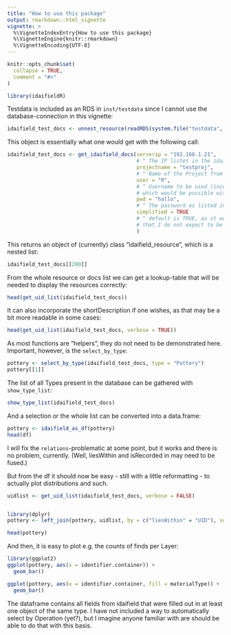 ```yaml
---
title: "How to use this package"
output: rmarkdown::html_vignette
vignette: >
  %\VignetteIndexEntry{How to use this package}
  %\VignetteEngine{knitr::rmarkdown}
  %\VignetteEncoding{UTF-8}
---
```


```r
knitr::opts_chunk$set(
  collapse = TRUE,
  comment = "#>"
)
```

```r
library(idaifieldR)
```


Testdata is included as an RDS in `inst/testdata` since I cannot use the database-connection in this vignette: 

```r
idaifield_test_docs <- unnest_resource(readRDS(system.file("testdata", "idaifield_test_docs.RDS", package = "idaifieldR")))
```

This object is essentially what one would get with the following call:

```r
idaifield_test_docs <- get_idaifield_docs(serverip = "192.168.1.21", 
                                          # ^ The IP listet in the idaifield-Client as "Eigene Adresse"
                                          projectname = "testproj", 
                                          # ^ Name of the Project from said client that should be imported
                                          user = "R",
                                          # ^ Username to be used (inconsequential, as we are not going to write to the db)
                                          # which would be possible with sofa, btw, and may be useful in some case!
                                          pwd = "hallo",
                                          # ^ The password as listed in the idaifield-Client
                                          simplified = TRUE
                                          # ^ default is TRUE, as it would otherwise pull the docs list with meta-info
                                          # that I do not expect to be needed in R, I nonetheless made it possible to get it
                                          )
```

This returns an object of (currently) class "idaifield_resource", which is a nested list: 

```r
idaifield_test_docs[[200]]
```
From the whole resource or docs list we can get a lookup-table that will be needed to display the resources correctly: 

```r
head(get_uid_list(idaifield_test_docs))
```

It can also incorporate the shortDescription if one wishes, as that may be a bit more readable in some cases:

```r
head(get_uid_list(idaifield_test_docs, verbose = TRUE))
```

As most functions are "helpers", they do not need to be demonstrated here. Important, however, is the `select_by_type`:

```r
pottery <- select_by_type(idaifield_test_docs, type = "Pottery")
pottery[[1]]
```

The list of all Types present in the database can be gathered with `show_type_list`:

```r
show_type_list(idaifield_test_docs)
```

And a selection or the whole list can be converted into a data.frame: 

```r
pottery <- idaifield_as_df(pottery)
head(df)
```

I will fix the `relations`-problematic at some point, but it works and there is no problem, currently. (Well, liesWithin and isRecorded in may need to be fused.)

But from the df it should now be easy - still with a little reformatting - to actually plot distributions and such. 

```r
uidlist <- get_uid_list(idaifield_test_docs, verbose = FALSE)


library(dplyr)
pottery <- left_join(pottery, uidlist, by = c("liesWithin" = "UID"), suffix = c(".find", ".container"))

head(pottery)
```


And then, it is easy to plot e.g. the counts of finds per Layer: 

```r
library(ggplot2)
ggplot(pottery, aes(x = identifier.container)) +
  geom_bar()
```


```r
ggplot(pottery, aes(x = identifier.container, fill = materialType)) +
  geom_bar()
```
The dataframe contains all fields from idaifield that were filled out in at least one object of the same type. I have not included a way to automatically select by Operation (yet?), but I imagine anyone familiar with are should be able to do that with this basis. 

